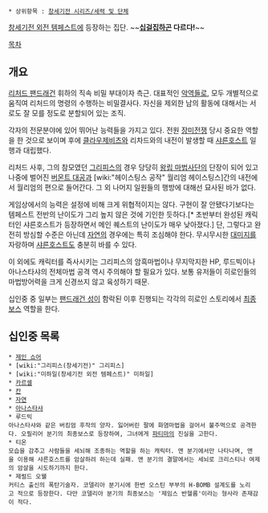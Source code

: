  * 상위항목 : [[창세기전 시리즈/세력 및 단체]]

[[창세기전 외전 템페스트]]에 등장하는 집단. ~~'''[[십걸집]]하곤 다르다!'''~~

[[목차]]
== 개요 ==
[[리처드 팬드래건]] 휘하의 직속 비밀 부대이자 측근. 대표적인 [[악역]]들로, 모두 개별적으로 움직여 리처드의 명령의 수행하는 비밀결사다. 자신을 제외한 남의 활동에 대해서는 서로도 잘 모를 정도로 분할되어 있는 조직.

각자의 전문분야에 있어 뛰어난 능력들을 가지고 있다. 전원 [[장미전쟁]] 당시 중요한 역할을 한 것으로 보이며 후에 [[클라우제비츠]]와 리차드와의 내전이 발생할 때 [[샤른호스트]] 일행과 대립했다.

리처드 사후, 그의 참모였던 [[그리피스]]의 경우 당당히 [[왕립 마법사단]]의 단장이 되어 있고 나중에 벌어진 [[버몬트 대공]]과 [wiki:"헤이스팅스 공작" 월리엄 헤이스팅스]간의 내전에서 월리엄의 편으로 들어간다. 그 외 나머지 일원들의 행방에 대해선 묘사된 바가 없다.

게임상에서의 능력은 설정에 비해 크게 위협적이지는 않다. 구현이 잘 안됐다기보다는 템페스트 전반의 난이도가 그리 높지 않은 것에 기인한 듯하다.[* 초반부터 완성된 캐릭터인 샤른호스트가 등장하면서 메인 퀘스트의 난이도가 매우 낮아졌다.] 단, 그렇다고 완전히 방심할 수준은 아닌데 [[자연]]의 경우에는 특히 조심해야 한다. 무시무시한 [[대미지]]를 자랑하며 [[샤른호스트]]도 충분히 바를 수 있다.

이 외에도 캐릭터를 즉사시키는 그리피스의 암흑마법이나 무지막지한 HP, 루드빅이나 아나스타샤의 전체마법 공격 역시 주의해야 할 필요가 있다. 보통 유저들이 히로인들의 마법방어력을 크게 신경쓰지 않고 육성하기 때문.

십인중 중 일부는 [[팬드래건 성]]이 함락된 이후 진행되는 각각의 히로인 스토리에서 [[최종보스]] 역할을 한다.

== 십인중 목록 ==
 * [[제인 쇼어]]
 * [wiki:"그리피스(창세기전)" 그리피스]
 * [wiki:"미하일(창세기전 외전 템페스트)" 미하일]
 * [[카르셀]]
 * [[칸]]
 * [[자연]]
 * [[아나스타샤]]
 * 루드빅
 아나스타샤와 같은 버킹엄 후작의 양자. 잃어버린 팔에 화염마법을 걸어서 불주먹으로 공격한다. 오필리어 분기의 최종보스로 등장하여, 그녀에게 [[파티마]]의 진실을 고한다.
 * 티온
 모습을 감추고 사람들을 세뇌해 조종하는 역할을 하는 캐릭터. 앤 분기에서만 나타나며, 앤을 이용해 샤른호스트를 암살하려 하는데 실패. 앤 분기의 결말에서는 세뇌로 크리스티나 여제의 암살을 시도하기까지 한다.
 * 제럴드 오웰
 커티스 출신의 폭탄기술자. 코델리아 분기시에 한번 오스틴 부부의 H-BOMB 설계도를 노리고 적으로 등장한다. 다만 코델리아 분기의 최종보스는 '제임스 반헬름'이라는 형사라 존재감이 적다.
